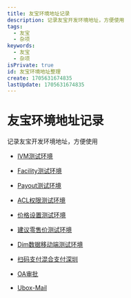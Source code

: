 ```yaml
---
title: 友宝环境地址记录
description: 记录友宝开发环境地址，方便使用
tags:
  - 友宝
  - 杂项
keywords:
  - 友宝
  - 杂项
isPrivate: true
id: 友宝环境地址整理
create: 1705631674835
lastUpdate: 1705631674835
---
```


# 友宝环境地址记录

记录友宝开发环境地址，方便使用

- [IVM测试环境](http://ubox-ivm.dev.uboxol.com)

- [Facility测试环境](http://facility.dev.uboxol.com/)

- [Payout测试环境](http://payout.dev.uboxol.com/)

- [ACL权限测试环境](https://ubox-acl.dev.uboxol.com)

- [价格设置测试环境](https://h5.uboxol.com/price-setting/#/retail-price/base)

- [建议零售价测试环境](https://h5.uboxol.com/price-setting/#/advice-retail-price/base)

- [Dim数据移动端测试环境](http://m-dim.dev.uboxol.com/user/h)

- [扫码支付混合支付深圳](https://h5.uboxol.com/price-setting/#/advice-retail-price/base)

- [OA审批](https://oa.uboxol.com/sys/profile/index.jsp#portal/maintenance/)

- [Ubox-Mail](https://mail.ubox.cn/)
